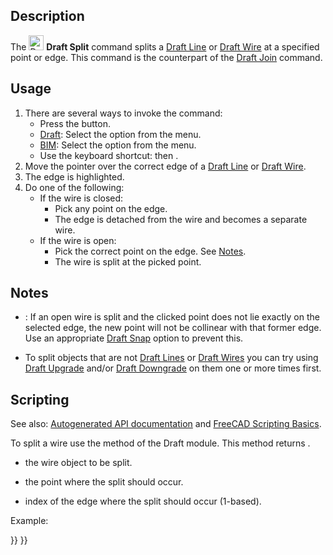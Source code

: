 <languages/>
<translate>

<!--T:20-->
{{Docnav
|[[Draft_Join|Join]]
|[[Draft_Upgrade|Upgrade]]
|[[Draft_Workbench|Draft]]
|IconL=Draft_Join.svg
|IconR=Draft_Upgrade.svg
|IconC=Workbench_Draft.svg
}}

<!--T:1-->
{{GuiCommand
|Name=Draft Split
|MenuLocation=Modification → Split<br>Modify → Split
|Workbenches=[[Draft_Workbench|Draft]], [[BIM_Workbench|BIM]]
|Shortcut={{KEY|S}} {{KEY|P}}
|Version=0.18
|SeeAlso=[[Draft_Join|Draft Join]]
}}

==Description== <!--T:2-->

<!--T:3-->
The [[Image:Draft_Split.svg|24px]] '''Draft Split''' command splits a [[Draft_Line|Draft Line]] or [[Draft_Wire|Draft Wire]] at a specified point or edge. This command is the counterpart of the [[Draft_Join|Draft Join]] command.

==Usage== <!--T:4-->

<!--T:5-->
# There are several ways to invoke the command:
#* Press the {{Button|[[Image:Draft_Split.svg|16px]] [[Draft_Split|Split]]}} button.
#* [[Draft_Workbench|Draft]]: Select the {{MenuCommand|Modification → [[Image:Draft_Split.svg|16px]] Split}} option from the menu.
#* [[BIM_Workbench|BIM]]: Select the {{MenuCommand|Modify → [[Image:Draft_Split.svg|16px]] Split}} option from the menu.
#* Use the keyboard shortcut: {{KEY|S}} then {{KEY|P}}.
# Move the pointer over the correct edge of a [[Draft_Line|Draft Line]] or [[Draft_Wire|Draft Wire]].
# The edge is highlighted.
# Do one of the following:
#* If the wire is closed:
#** Pick any point on the edge.
#** The edge is detached from the wire and becomes a separate wire.
#* If the wire is open:
#** Pick the correct point on the edge. See [[#Notes|Notes]].
#** The wire is split at the picked point.

== Notes == <!--T:26-->

<!--T:14-->
* {{VersionMinus|1.0}}: If an open wire is split and the clicked point does not lie exactly on the selected edge, the new point will not be collinear with that former edge. Use an appropriate [[Draft_Snap|Draft Snap]] option to prevent this.
* To split objects that are not [[Draft_Line|Draft Lines]] or [[Draft_Wire|Draft Wires]] you can try using [[Draft_Upgrade|Draft Upgrade]] and/or [[Draft_Downgrade|Draft Downgrade]] on them one or more times first.

==Scripting== <!--T:27-->

<!--T:8-->
See also: [https://freecad.github.io/SourceDoc/ Autogenerated API documentation] and [[FreeCAD Scripting Basics|FreeCAD Scripting Basics]].

<!--T:9-->
To split a wire use the {{incode|split}} method of the Draft module. This method returns {{incode|None}}.

</translate>
{{Code|code=
split(wire, newPoint, edgeIndex)
}}
<translate>

<!--T:28-->
* {{incode|wire}} the wire object to be split.
* {{incode|newPoint}} the point where the split should occur.
* {{incode|edgeIndex}} index of the edge where the split should occur (1-based).

<!--T:29-->
Example:

</translate>
{{Code|code=
import FreeCAD as App
import Draft

doc = App.newDocument()

p1 = App.Vector(0, 0, 0)
p2 = App.Vector(500, 0, 0)
p3 = App.Vector(250, 0, 0)

wire = Draft.make_wire([p1, p2])

Draft.split(wire, p3, 1)
doc.recompute()
}}
<translate>


<!--T:19-->
{{Docnav
|[[Draft_Join|Join]]
|[[Draft_Upgrade|Upgrade]]
|[[Draft_Workbench|Draft]]
|IconL=Draft_Join.svg
|IconR=Draft_Upgrade.svg
|IconC=Workbench_Draft.svg
}}

</translate>
{{Draft Tools navi{{#translation:}}}}
{{Userdocnavi{{#translation:}}}}